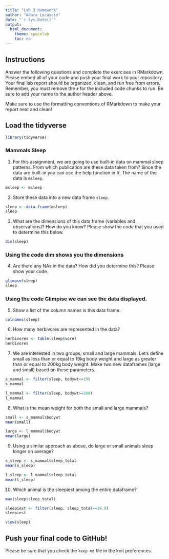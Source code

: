 ---
title: "Lab 3 Homework"
author: "Adara Locascio"
date: "`r Sys.Date()`"
output:
  html_document:
    theme: spacelab
    toc: no
---

## Instructions
Answer the following questions and complete the exercises in RMarkdown. Please embed all of your code and push your final work to your repository. Your final lab report should be organized, clean, and run free from errors. Remember, you must remove the `#` for the included code chunks to run. Be sure to add your name to the author header above.  

Make sure to use the formatting conventions of RMarkdown to make your report neat and clean!  

## Load the tidyverse
```{r message=FALSE, warning=FALSE}
library(tidyverse)
```

### Mammals Sleep  
1. For this assignment, we are going to use built-in data on mammal sleep patterns. From which publication are these data taken from? Since the data are built-in you can use the help function in R. The name of the data is `msleep`.  
```{r}
msleep <- msleep
```

2. Store these data into a new data frame `sleep`.  
```{r}
sleep <- data.frame(msleep)
sleep
```

3. What are the dimensions of this data frame (variables and observations)? How do you know? Please show the *code* that you used to determine this below.  
```{r}
dim(sleep)
```
### Using the code dim shows you the dimensions

4. Are there any NAs in the data? How did you determine this? Please show your code.  
```{r}
glimpse(sleep)
sleep
```
### Using the code Glimpise we can see the data displayed. 


5. Show a list of the column names is this data frame.
```{r}
colnames(sleep)
```

6. How many herbivores are represented in the data?  
```{r}
herbivores <- table(sleep$vore)
herbivores
```


7. We are interested in two groups; small and large mammals. Let's define small as less than or equal to 19kg body weight and large as greater than or equal to 200kg body weight. Make two new dataframes (large and small) based on these parameters.
```{r}
s_mammal <- filter(sleep, bodywt<=19)
s_mammal
```

```{r}
l_mammal <- filter(sleep, bodywt>=200)
l_mammal
```


8. What is the mean weight for both the small and large mammals?
```{r}
small <- s_mammal$bodywt
mean(small)
```

```{r}
large <- l_mammal$bodywt
mean(large)
```

9. Using a similar approach as above, do large or small animals sleep longer on average?  

```{r}
s_sleep <- s_mammal$sleep_total
mean(s_sleep)
```

```{r}
l_sleep <- l_mammal$sleep_total
mean(l_sleep)
```


10. Which animal is the sleepiest among the entire dataframe?

```{r}
max(sleep$sleep_total)
```
```{r}
sleepiest <- filter(sleep, sleep_total==19.9)
sleepiest
```

```{r}
view(sleep)
```

## Push your final code to GitHub!
Please be sure that you check the `keep md` file in the knit preferences.   